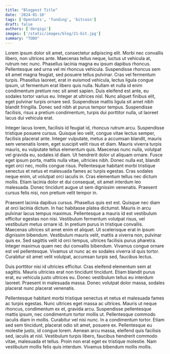 ```yaml
---
title: "Blogpost Title"
date: '2024-01-10'
tags: ['OpenSats', 'funding', 'bitcoin']
draft: false
authors: ['dergigi']
images: ['/static/images/blog/21-bit.jpg']
summary: "TODO"
---
```


Lorem ipsum dolor sit amet, consectetur adipiscing elit. Morbi nec convallis
libero, non ultrices ante. Maecenas tellus neque, luctus ut vehicula at, rutrum
nec nunc. Phasellus lacinia magna eu ipsum dapibus rhoncus. Pellentesque sed
urna vel mi rhoncus vehicula. Suspendisse rhoncus sem sit amet magna feugiat,
sed posuere tellus pulvinar. Cras vel fermentum turpis. Phasellus laoreet, erat
in euismod vehicula, lectus ligula congue ipsum, ut fermentum erat libero quis
nulla. Nullam et nulla id enim condimentum pretium nec sit amet sapien. Duis
eleifend est ante, eu sodales tortor varius eu. Integer at ultrices nisl. Nunc
aliquet finibus elit, eget pulvinar turpis ornare sed. Suspendisse mattis ligula
sit amet nibh blandit fringilla. Donec sed nibh at purus tempor tempus.
Suspendisse facilisis, risus a pretium condimentum, turpis dui porttitor nulla,
ut laoreet lacus dui vehicula erat.

Integer lacus lorem, facilisis id feugiat id, rhoncus rutrum arcu. Suspendisse
tristique posuere cursus. Quisque leo velit, congue vitae lectus semper,
facilisis placerat ante. Integer vulputate, metus a accumsan blandit, mauris sem
venenatis lorem, eget suscipit velit risus et diam. Mauris viverra turpis
mauris, eu vulputate tellus elementum quis. Maecenas nunc nulla, volutpat vel
gravida eu, sodales id diam. Ut hendrerit dolor ut aliquam ornare. Fusce eget
ipsum porta, mattis nulla vitae, ultricies nibh. Donec nulla est, blandit eget
orci nec, mollis congue risus. Pellentesque habitant morbi tristique senectus et
netus et malesuada fames ac turpis egestas. Cras sodales neque enim, ut volutpat
orci iaculis in. Cras elementum tellus nec dictum mollis. Etiam lacinia dolor et
dui consequat, sit amet interdum leo malesuada. Donec tincidunt augue ut sem
dignissim venenatis. Praesent cursus felis nisi, non pretium velit tempor in.

Praesent lacinia dapibus cursus. Phasellus quis est est. Quisque nec diam at
orci lacinia dictum. In hac habitasse platea dictumst. Mauris in arcu pulvinar
lacus tempus maximus. Pellentesque a mauris id est vestibulum efficitur egestas
non nisi. Vestibulum fermentum volutpat risus, vel vestibulum metus ornare id.
In pretium purus in tristique convallis. Maecenas ultrices sit amet enim et
aliquet. Ut scelerisque erat in ipsum dignissim bibendum. Vestibulum mauris
velit, mattis a viverra non, pulvinar quis ex. Sed sagittis velit id orci
tempus, ultrices facilisis purus pharetra. Integer maximus quam nec dui
convallis bibendum. Vivamus congue ornare est vel pellentesque. Vivamus ut nunc
ac ex sodales viverra id quis tortor. Curabitur sit amet velit volutpat,
accumsan turpis sed, faucibus lectus.

Duis porttitor nisi id ultricies efficitur. Cras eleifend elementum sem at
sagittis. Mauris ultricies erat non tincidunt tincidunt. Etiam blandit purus
erat, eu vehicula justo ultrices eu. Donec vestibulum tellus eu interdum
laoreet. Praesent in malesuada massa. Donec volutpat dolor massa, sodales
placerat nunc placerat venenatis.

Pellentesque habitant morbi tristique senectus et netus et malesuada fames ac
turpis egestas. Nunc ultrices eget massa ac ultrices. Mauris ut neque rhoncus,
condimentum ex et, gravida arcu. Suspendisse pellentesque mattis ipsum, nec
condimentum tortor mollis ut. Pellentesque commodo iaculis diam in mollis.
Curabitur vel nisi nunc. In a condimentum tortor. Etiam sed sem tincidunt,
placerat odio sit amet, posuere ex. Pellentesque eu molestie justo, id congue
lorem. Aenean arcu massa, eleifend quis facilisis sed, iaculis at nisl.
Vestibulum turpis libero, faucibus hendrerit commodo vitae, malesuada et tellus.
Proin non erat eget ex tristique molestie. Nam vestibulum mollis felis quis
interdum. Vivamus bibendum mollis mollis.
